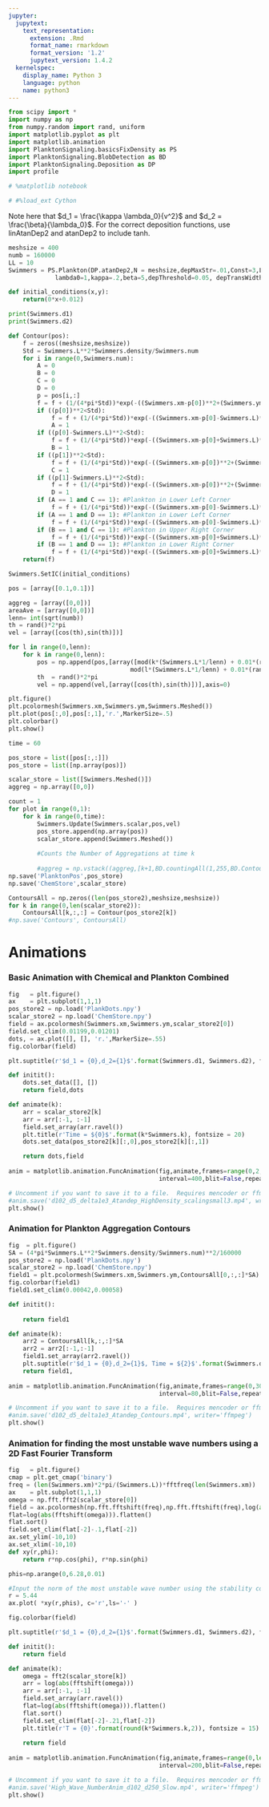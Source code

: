 ```yaml
---
jupyter:
  jupytext:
    text_representation:
      extension: .Rmd
      format_name: rmarkdown
      format_version: '1.2'
      jupytext_version: 1.4.2
  kernelspec:
    display_name: Python 3
    language: python
    name: python3
---
```


```python
from scipy import *
import numpy as np
from numpy.random import rand, uniform
import matplotlib.pyplot as plt
import matplotlib.animation
import PlanktonSignaling.basicsFixDensity as PS
import PlanktonSignaling.BlobDetection as BD
import PlanktonSignaling.Deposition as DP
import profile

# %matplotlib notebook

# #%load_ext Cython
```

Note here that $d_1 = \frac{\kappa \lambda_0}{v^2}$ and $d_2 = \frac{\beta}{\lambda_0}$. For the correct deposition functions, use linAtanDep2 and atanDep2 to include tanh.

```python
meshsize = 400
numb = 160000
LL = 10
Swimmers = PS.Plankton(DP.atanDep2,N = meshsize,depMaxStr=.01,Const=3,L=LL,k=0.02,epsilon=1e-3,speed=1,
             lambda0=1,kappa=.2,beta=5,depThreshold=0.05, depTransWidth=0.03, dens=6.476363593662468, num = numb)

def initial_conditions(x,y):
    return(0*x+0.012)

print(Swimmers.d1)
print(Swimmers.d2)
```

```python
def Contour(pos):
    f = zeros((meshsize,meshsize))
    Std = Swimmers.L**2*Swimmers.density/Swimmers.num
    for i in range(0,Swimmers.num):
        A = 0
        B = 0
        C = 0 
        D = 0
        p = pos[i,:]
        f = f + (1/(4*pi*Std))*exp(-((Swimmers.xm-p[0])**2+(Swimmers.ym-p[1])**2)/4/Std)/(4*pi*Std)
        if ((p[0])**2<Std):
            f = f + (1/(4*pi*Std))*exp(-((Swimmers.xm-p[0]-Swimmers.L)**2+(Swimmers.ym-p[1])**2)/4/Std)/(4*pi*Std)
            A = 1
        if ((p[0]-Swimmers.L)**2<Std):
            f = f + (1/(4*pi*Std))*exp(-((Swimmers.xm-p[0]+Swimmers.L)**2+(Swimmers.ym-p[1])**2)/4/Std)/(4*pi*Std)
            B = 1
        if ((p[1])**2<Std):
            f = f + (1/(4*pi*Std))*exp(-((Swimmers.xm-p[0])**2+(Swimmers.ym-p[1]-Swimmers.L)**2)/4/Std)/(4*pi*Std)
            C = 1
        if ((p[1]-Swimmers.L)**2<Std):
            f = f + (1/(4*pi*Std))*exp(-((Swimmers.xm-p[0])**2+(Swimmers.ym-p[1]+Swimmers.L)**2)/4/Std)/(4*pi*Std)
            D = 1
        if (A == 1 and C == 1): #Plankton in Lower Left Corner
            f = f + (1/(4*pi*Std))*exp(-((Swimmers.xm-p[0]-Swimmers.L)**2+(Swimmers.ym-p[1]-Swimmers.L)**2)/4/Std)/(4*pi*Std)
        if (A == 1 and D == 1): #Plankton in Lower Left Corner
            f = f + (1/(4*pi*Std))*exp(-((Swimmers.xm-p[0]-Swimmers.L)**2+(Swimmers.ym-p[1]+Swimmers.L)**2)/4/Std)/(4*pi*Std)
        if (B == 1 and C == 1): #Plankton in Upper Right Corner
            f = f + (1/(4*pi*Std))*exp(-((Swimmers.xm-p[0]+Swimmers.L)**2+(Swimmers.ym-p[1]-Swimmers.L)**2)/4/Std)/(4*pi*Std)
        if (B == 1 and D == 1): #Plankton in Lower Right Corner
            f = f + (1/(4*pi*Std))*exp(-((Swimmers.xm-p[0]+Swimmers.L)**2+(Swimmers.ym-p[1]+Swimmers.L)**2)/4/Std)/(4*pi*Std)
    return(f)
```

```python
Swimmers.SetIC(initial_conditions)

pos = [array([0.1,0.1])]

aggreg = [array([0,0])]
areaAve = [array([0,0])]
lenn= int(sqrt(numb))
th = rand()*2*pi
vel = [array([cos(th),sin(th)])]

for l in range(0,lenn):
    for k in range(0,lenn):
        pos = np.append(pos,[array([mod(k*(Swimmers.L*1/lenn) + 0.01*(rand()-0.5) + (Swimmers.L*1/lenn),Swimmers.L),
                                  mod(l*(Swimmers.L*1/lenn) + 0.01*(rand()-0.5) + (Swimmers.L*1/lenn),Swimmers.L)])],axis=0)
        th  = rand()*2*pi
        vel = np.append(vel,[array([cos(th),sin(th)])],axis=0)

plt.figure()
plt.pcolormesh(Swimmers.xm,Swimmers.ym,Swimmers.Meshed())
plt.plot(pos[:,0],pos[:,1],'r.',MarkerSize=.5)
plt.colorbar()
plt.show()
```

```python
time = 60

pos_store = list([pos[:,:]])
pos_store = list([np.array(pos)])

scalar_store = list([Swimmers.Meshed()])
aggreg = np.array([0,0])

count = 1
for plot in range(0,1):
    for k in range(0,time):
        Swimmers.Update(Swimmers.scalar,pos,vel)
        pos_store.append(np.array(pos))
        scalar_store.append(Swimmers.Meshed())
        
        #Counts the Number of Aggregations at time k
        
        #aggreg = np.vstack((aggreg,[k+1,BD.countingAll(1,255,BD.Contour(Swimmers,pos,400,meshsize))])) 
np.save('PlanktonPos',pos_store)
np.save('ChemStore',scalar_store)
```

```python
ContoursAll = np.zeros((len(pos_store2),meshsize,meshsize))
for k in range(0,len(scalar_store2)):
    ContoursAll[k,:,:] = Contour(pos_store2[k])
#np.save('Contours', ContoursAll)
```

# Animations


### Basic Animation with Chemical and Plankton Combined

```python
fig   = plt.figure()
ax    = plt.subplot(1,1,1)
pos_store2 = np.load('PlankDots.npy')
scalar_store2 = np.load('ChemStore.npy')
field = ax.pcolormesh(Swimmers.xm,Swimmers.ym,scalar_store2[0])
field.set_clim(0.01199,0.01201)
dots, = ax.plot([], [], 'r.',MarkerSize=.55)
fig.colorbar(field)

plt.suptitle(r'$d_1 = {0},d_2={1}$'.format(Swimmers.d1, Swimmers.d2), fontsize = 10)

def initit():
    dots.set_data([], [])
    return field,dots

def animate(k):
    arr = scalar_store2[k]
    arr = arr[:-1, :-1]
    field.set_array(arr.ravel())
    plt.title(r'Time = ${0}$'.format(k*Swimmers.k), fontsize = 20)
    dots.set_data(pos_store2[k][:,0],pos_store2[k][:,1])

    return dots,field
    
anim = matplotlib.animation.FuncAnimation(fig,animate,frames=range(0,2,1),
                                          interval=400,blit=False,repeat=False)

# Uncomment if you want to save it to a file.  Requires mencoder or ffmpeg or some writer utility to generate the file.
#anim.save('d102_d5_delta1e3_Atandep_HighDensity_scalingsmall3.mp4', writer='ffmpeg')
plt.show()
```

### Animation for Plankton Aggregation Contours

```python
fig  = plt.figure()
SA = (4*pi*Swimmers.L**2*Swimmers.density/Swimmers.num)**2/160000
pos_store2 = np.load('PlankDots.npy')
scalar_store2 = np.load('ChemStore.npy')
field1 = plt.pcolormesh(Swimmers.xm,Swimmers.ym,ContoursAll[0,:,:]*SA)
fig.colorbar(field1)
field1.set_clim(0.00042,0.00058)

def initit():
    
    return field1

def animate(k):
    arr2 = ContoursAll[k,:,:]*SA
    arr2 = arr2[:-1,:-1]
    field1.set_array(arr2.ravel())
    plt.suptitle(r'$d_1 = {0},d_2={1}$, Time = ${2}$'.format(Swimmers.d1, Swimmers.d2,round(k*Swimmers.k,2)), fontsize = 20)
    return field1,
    
anim = matplotlib.animation.FuncAnimation(fig,animate,frames=range(0,30,1),
                                          interval=80,blit=False,repeat=False)

# Uncomment if you want to save it to a file.  Requires mencoder or ffmpeg or some writer utility to generate the file.
#anim.save('d102_d5_delta1e3_Atandep_Contours.mp4', writer='ffmpeg')
plt.show()
```

### Animation for finding the most unstable wave numbers using a 2D Fast Fourier Transform

```python
fig   = plt.figure()
cmap = plt.get_cmap('binary')
freq = (len(Swimmers.xm)*2*pi/(Swimmers.L))*fftfreq(len(Swimmers.xm))
ax    = plt.subplot(1,1,1)
omega = np.fft.fft2(scalar_store[0])
field = ax.pcolormesh(np.fft.fftshift(freq),np.fft.fftshift(freq),log(abs(np.fft.fftshift(omega))),cmap=cmap)
flat=log(abs(fftshift(omega))).flatten()
flat.sort()
field.set_clim(flat[-2]-.1,flat[-2])
ax.set_ylim(-10,10)
ax.set_xlim(-10,10)
def xy(r,phi):
    return r*np.cos(phi), r*np.sin(phi)

phis=np.arange(0,6.28,0.01)

#Input the norm of the most unstable wave number using the stability code
r = 5.44
ax.plot( *xy(r,phis), c='r',ls='-' )

fig.colorbar(field)

plt.suptitle(r'$d_1 = {0},d_2={1}$'.format(Swimmers.d1, Swimmers.d2), fontsize = 10)

def initit():
    return field

def animate(k):
    omega = fft2(scalar_store[k])
    arr = log(abs(fftshift(omega)))
    arr = arr[:-1, :-1]
    field.set_array(arr.ravel())
    flat=log(abs(fftshift(omega))).flatten()
    flat.sort()
    field.set_clim(flat[-2]-.21,flat[-2])
    plt.title(r'T = {0}'.format(round(k*Swimmers.k,2)), fontsize = 15)
    
    return field
    
anim = matplotlib.animation.FuncAnimation(fig,animate,frames=range(0,len(scalar_store),1),
                                          interval=200,blit=False,repeat=False)

# Uncomment if you want to save it to a file.  Requires mencoder or ffmpeg or some writer utility to generate the file.
#anim.save('High_Wave_NumberAnim_d102_d250_Slow.mp4', writer='ffmpeg')
plt.show()
```
